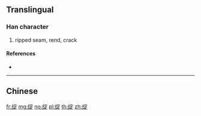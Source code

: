 {{character info/new}}
{{also|綻}}
==Translingual==

===Han character===
{{Han char|rn=120|rad=纟|as=08|sn=11|four=|canj=VMJMO}}

# ripped seam, rend, crack

====References====
* {{Han ref|kx=0944.251|hdz=53420.020|uh=7EFD|ud=32509}}

----

==Chinese==
{{zh-see|綻}}

[[fr:绽]]
[[mg:绽]]
[[no:绽]]
[[pl:绽]]
[[th:绽]]
[[zh:绽]]